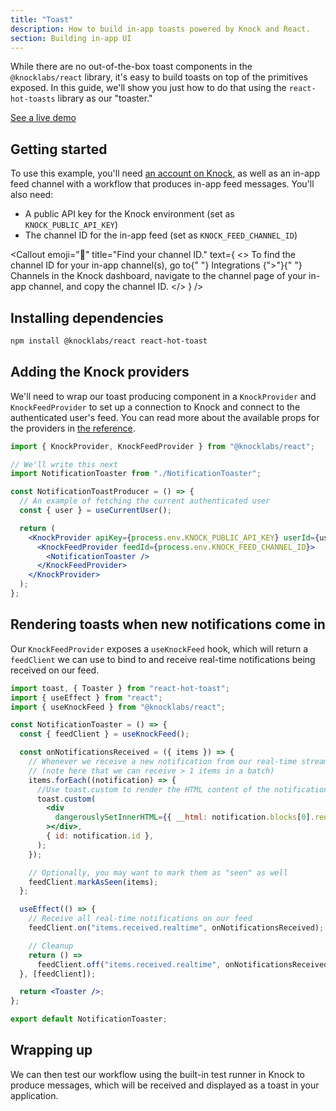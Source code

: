 ```yaml
---
title: "Toast"
description: How to build in-app toasts powered by Knock and React.
section: Building in-app UI
---
```


While there are no out-of-the-box toast components in the `@knocklabs/react` library, it's easy to build toasts on top of the primitives exposed. In this guide, we'll show you just how to do that using the `react-hot-toasts` library as our "toaster."

[See a live demo](https://in-app-demo.knock.app/)

## Getting started

To use this example, you'll need [an account on Knock](https://dashboard.knock.app), as well as an in-app feed channel with a workflow that produces in-app feed messages. You'll also need:

- A public API key for the Knock environment (set as `KNOCK_PUBLIC_API_KEY`)
- The channel ID for the in-app feed (set as `KNOCK_FEED_CHANNEL_ID`)

<Callout
  emoji="🌠"
  title="Find your channel ID."
  text={
    <>
      To find the channel ID for your in-app channel(s), go to{" "}
      <span className="font-bold">Integrations</span> {">"}{" "}
      <span className="font-bold">Channels</span> in the Knock dashboard,
      navigate to the channel page of your in-app channel, and copy the channel
      ID.
    </>
  }
/>

## Installing dependencies

```bash title="Installing dependencies"
npm install @knocklabs/react react-hot-toast
```

## Adding the Knock providers

We'll need to wrap our toast producing component in a `KnockProvider` and `KnockFeedProvider` to set up a connection to Knock and connect to the authenticated user's feed. You can read more about the available props for the providers in [the reference](/in-app-ui/react/sdk/reference#knockprovider).

```jsx
import { KnockProvider, KnockFeedProvider } from "@knocklabs/react";

// We'll write this next
import NotificationToaster from "./NotificationToaster";

const NotificationToastProducer = () => {
  // An example of fetching the current authenticated user
  const { user } = useCurrentUser();

  return (
    <KnockProvider apiKey={process.env.KNOCK_PUBLIC_API_KEY} userId={user.id}>
      <KnockFeedProvider feedId={process.env.KNOCK_FEED_CHANNEL_ID}>
        <NotificationToaster />
      </KnockFeedProvider>
    </KnockProvider>
  );
};
```

## Rendering toasts when new notifications come in

Our `KnockFeedProvider` exposes a `useKnockFeed` hook, which will return a `feedClient` we can use to bind to and receive real-time notifications being received on our feed.

```jsx
import toast, { Toaster } from "react-hot-toast";
import { useEffect } from "react";
import { useKnockFeed } from "@knocklabs/react";

const NotificationToaster = () => {
  const { feedClient } = useKnockFeed();

  const onNotificationsReceived = ({ items }) => {
    // Whenever we receive a new notification from our real-time stream, show a toast
    // (note here that we can receive > 1 items in a batch)
    items.forEach((notification) => {
      //Use toast.custom to render the HTML content of the notification
      toast.custom(
        <div
          dangerouslySetInnerHTML={{ __html: notification.blocks[0].rendered }}
        ></div>,
        { id: notification.id },
      );
    });

    // Optionally, you may want to mark them as "seen" as well
    feedClient.markAsSeen(items);
  };

  useEffect(() => {
    // Receive all real-time notifications on our feed
    feedClient.on("items.received.realtime", onNotificationsReceived);

    // Cleanup
    return () =>
      feedClient.off("items.received.realtime", onNotificationsReceived);
  }, [feedClient]);

  return <Toaster />;
};

export default NotificationToaster;
```

## Wrapping up

We can then test our workflow using the built-in test runner in Knock to produce messages, which will be received and displayed as a toast in your application.
